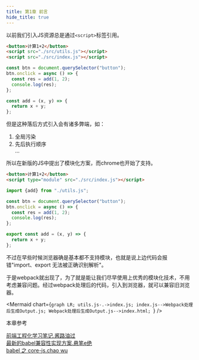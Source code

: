 ```yaml
---
title: 第1章 前言
hide_title: true
---
```


以前我们引入JS资源总是通过`<script>`标签引用。
<Tabs>
<TabItem value="index.html" label="index.html">

```html
<button>计算1+2</button>
<script src="./src/utils.js"></script>
<script src="./src/index.js"></script>
```

</TabItem>
<TabItem value="index.js" label="index.js">

```js
const btn = document.querySelector("button");
btn.onclick = async () => {
  const res = add(1, 2);
  console.log(res);
};
```

</TabItem>
<TabItem value="utils.js" label="utils.js">

```js
const add = (x, y) => {
  return x + y;
};
```

</TabItem>
</Tabs>


但是这种落后方式引入会有诸多弊端，如：
1. 全局污染
2. 先后执行顺序   
...

所以在新版的JS中提出了模块化方案，而chrome也开始了支持。
<Tabs>
<TabItem value="index.html" label="index.html">

```html
<button>计算1+2</button>
<script type="module" src="./src/index.js"></script>
```

</TabItem>
<TabItem value="index.js" label="index.js">

```js
import {add} from "./utils.js";

const btn = document.querySelector("button");
btn.onclick = async () => {
  const res = add(1, 2);
  console.log(res);
};
```

</TabItem>
<TabItem value="utils.js" label="utils.js">

```js
export const add = (x, y) => {
  return x + y;
};
```

</TabItem>
</Tabs>


不过在早些时候浏览器确是基本都不支持模块，也就是说上边代码会报错"import、export 无法被正确识别解析"。

于是webpack就出现了，为了就是能让我们尽早使用上优秀的模块化技术，不用考虑兼容问题。经过webpack处理后的代码，引入到浏览器，就可以兼容旧浏览器。

<Mermaid
  chart={`graph LR;
    utils.js-.->index.js;
    index.js-->Webpack处理后生成Output.js;
    Webpack处理后生成Output.js-->index.html;
`}
/>





<Divider>本章参考</Divider>

[前端工程化学习笔记.酱路油过](https://www.kancloud.cn/cyyspring/webpack/2670925)   
[最新的babel兼容性实现方案.悬笔e绝](https://baijiahao.baidu.com/s?id=1709714903451987794)   
[babel 之 core-js.chao wu](https://zhuanlan.zhihu.com/p/403826116)